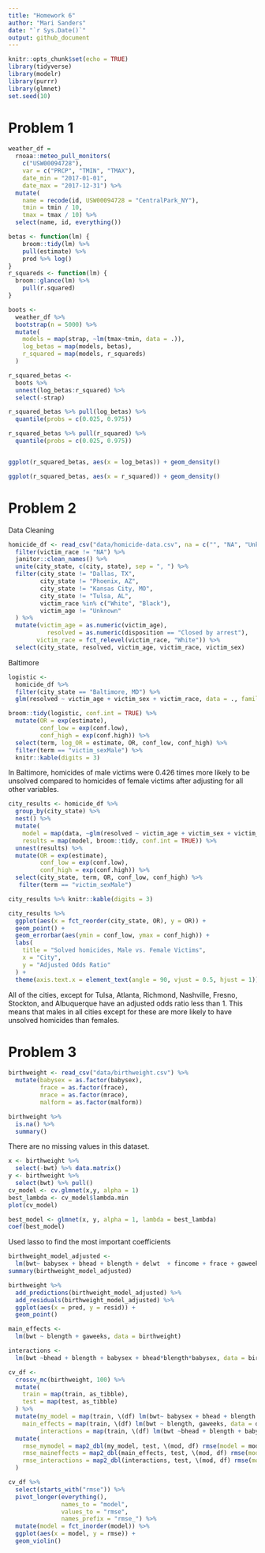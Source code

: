 ```yaml
---
title: "Homework 6"
author: "Mari Sanders"
date: "`r Sys.Date()`"
output: github_document
---
```


```r
knitr::opts_chunk$set(echo = TRUE)
library(tidyverse)
library(modelr)
library(purrr)
library(glmnet)
set.seed(10)
```

# Problem 1 

```r
weather_df = 
  rnoaa::meteo_pull_monitors(
    c("USW00094728"),
    var = c("PRCP", "TMIN", "TMAX"), 
    date_min = "2017-01-01",
    date_max = "2017-12-31") %>%
  mutate(
    name = recode(id, USW00094728 = "CentralPark_NY"),
    tmin = tmin / 10,
    tmax = tmax / 10) %>%
  select(name, id, everything())
```

```r

betas <- function(lm) {
    broom::tidy(lm) %>% 
    pull(estimate) %>% 
    prod %>% log()
}
r_squareds <- function(lm) {
  broom::glance(lm) %>% 
    pull(r.squared) 
}

boots <- 
  weather_df %>% 
  bootstrap(n = 5000) %>% 
  mutate(
    models = map(strap, ~lm(tmax~tmin, data = .)), 
    log_betas = map(models, betas), 
    r_squared = map(models, r_squareds)
  )

r_squared_betas <- 
  boots %>% 
  unnest(log_betas:r_squared) %>% 
  select(-strap)

r_squared_betas %>% pull(log_betas) %>% 
  quantile(probs = c(0.025, 0.975))

r_squared_betas %>% pull(r_squared) %>% 
  quantile(probs = c(0.025, 0.975))


ggplot(r_squared_betas, aes(x = log_betas)) + geom_density()

ggplot(r_squared_betas, aes(x = r_squared)) + geom_density()
```



# Problem 2 

Data Cleaning 

```r
homicide_df <- read_csv("data/homicide-data.csv", na = c("", "NA", "Unknown")) %>% 
  filter(victim_race != "NA") %>% 
  janitor::clean_names() %>% 
  unite(city_state, c(city, state), sep = ", ") %>% 
  filter(city_state != "Dallas, TX", 
         city_state != "Phoenix, AZ", 
         city_state != "Kansas City, MO", 
         city_state != "Tulsa, AL",
         victim_race %in% c("White", "Black"),
         victim_age != "Unknown"
  ) %>%
  mutate(victim_age = as.numeric(victim_age), 
           resolved = as.numeric(disposition == "Closed by arrest"), 
        victim_race = fct_relevel(victim_race, "White")) %>% 
  select(city_state, resolved, victim_age, victim_race, victim_sex) 
```

Baltimore 

```r
logistic <- 
  homicide_df %>% 
  filter(city_state == "Baltimore, MD") %>% 
  glm(resolved ~ victim_age + victim_sex + victim_race, data = ., family = binomial())

broom::tidy(logistic, conf.int = TRUE) %>% 
  mutate(OR = exp(estimate), 
         conf_low = exp(conf.low), 
         conf_high = exp(conf.high)) %>% 
  select(term, log_OR = estimate, OR, conf_low, conf_high) %>% 
  filter(term == "victim_sexMale") %>% 
  knitr::kable(digits = 3)
```

In Baltimore, homicides of male victims were 0.426 times more likely to be unsolved compared to homicides of female victims after adjusting for all other variables. 

```r
city_results <- homicide_df %>%
  group_by(city_state) %>%
  nest() %>%
  mutate(
    model = map(data, ~glm(resolved ~ victim_age + victim_sex + victim_race, data = ., family = "binomial")),
    results = map(model, broom::tidy, conf.int = TRUE)) %>%
  unnest(results) %>%
  mutate(OR = exp(estimate), 
         conf_low = exp(conf.low), 
         conf_high = exp(conf.high)) %>% 
  select(city_state, term, OR, conf_low, conf_high) %>%
   filter(term == "victim_sexMale") 

city_results %>% knitr::kable(digits = 3)
```

```r
city_results %>% 
  ggplot(aes(x = fct_reorder(city_state, OR), y = OR)) + 
  geom_point() +
  geom_errorbar(aes(ymin = conf_low, ymax = conf_high)) +
  labs(
    title = "Solved homicides, Male vs. Female Victims",
    x = "City", 
    y = "Adjusted Odds Ratio"
  ) +
  theme(axis.text.x = element_text(angle = 90, vjust = 0.5, hjust = 1))
```

All of the cities, except for Tulsa, Atlanta, Richmond, Nashville, Fresno, Stockton, and Albuquerque have an adjusted odds ratio less than 1. This means that males in all cities except for these are more likely to have unsolved homicides than females. 

# Problem 3 

```r
birthweight <- read_csv("data/birthweight.csv") %>% 
  mutate(babysex = as.factor(babysex), 
         frace = as.factor(frace), 
         mrace = as.factor(mrace), 
         malform = as.factor(malform))

birthweight %>% 
  is.na() %>% 
  summary()
```

There are no missing values in this dataset. 

```r
x <- birthweight %>% 
  select(-bwt) %>% data.matrix()
y <- birthweight %>% 
  select(bwt) %>% pull()
cv_model <- cv.glmnet(x,y, alpha = 1)
best_lambda <- cv_model$lambda.min
plot(cv_model)
```

```r
best_model <- glmnet(x, y, alpha = 1, lambda = best_lambda)
coef(best_model)
```

Used lasso to find the most important coefficients 

```r
birthweight_model_adjusted <- 
  lm(bwt~ babysex + bhead + blength + delwt  + fincome + frace + gaweeks + menarche + mheight + momage + mrace + parity + smoken + wtgain, data = birthweight)
summary(birthweight_model_adjusted)
```

```r
birthweight %>%
  add_predictions(birthweight_model_adjusted) %>%
  add_residuals(birthweight_model_adjusted) %>% 
  ggplot(aes(x = pred, y = resid)) + 
  geom_point() 
```

```r
main_effects <- 
  lm(bwt ~ blength + gaweeks, data = birthweight)

interactions <- 
  lm(bwt ~bhead + blength + babysex + bhead*blength*babysex, data = birthweight)
```

```r
cv_df <- 
  crossv_mc(birthweight, 100) %>% 
  mutate(
    train = map(train, as_tibble), 
    test = map(test, as_tibble)
  ) %>% 
  mutate(my_model = map(train, \(df) lm(bwt~ babysex + bhead + blength + delwt  + fincome + frace + gaweeks + menarche + mheight + momage + mrace + parity + smoken + wtgain, data = df)),
    main_effects = map(train, \(df) lm(bwt ~ blength, gaweeks, data = df)), 
         interactions = map(train, \(df) lm(bwt ~bhead + blength + babysex + bhead*blength*babysex, data = df))) %>% 
  mutate(
    rmse_mymodel = map2_dbl(my_model, test, \(mod, df) rmse(model = mod, data = df)), 
    rmse_maineffects = map2_dbl(main_effects, test, \(mod, df) rmse(model = mod, data = df)), 
    rmse_interactions = map2_dbl(interactions, test, \(mod, df) rmse(model = mod, data = df))
  )

cv_df %>% 
  select(starts_with("rmse")) %>% 
  pivot_longer(everything(), 
               names_to = "model", 
               values_to = "rmse", 
               names_prefix = "rmse_") %>% 
  mutate(model = fct_inorder(model)) %>% 
  ggplot(aes(x = model, y = rmse)) +
  geom_violin()
```

